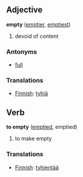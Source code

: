 ==Adjective==
'''empty''' ([[emptier]], [[emptiest]])

# devoid of content

===Antonyms===
*[[full]]

===Translations===
*[[Finnish]]: [[tyhjä]]

==Verb==
'''to empty''' ([[emptied]], emptied)

# to make empty

===Translations===
*[[Finnish]]: [[tyhjentää]]